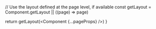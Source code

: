 

  // Use the layout defined at the page level, if available
  const getLayout = Component.getLayout || ((page) => page)

  return getLayout(<Component {...pageProps} />)
}
